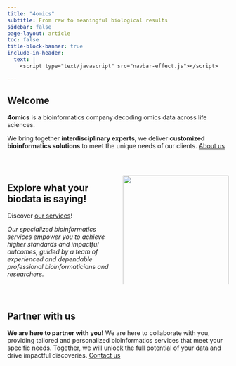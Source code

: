 ---
title: "4omics"
subtitle: From raw to meaningful biological results
sidebar: false
page-layout: article
toc: false
title-block-banner: true
include-in-header: 
  text: |
    <script type="text/javascript" src="navbar-effect.js"></script>

---

::: column-page


## **Welcome**

**4omics** is a bioinformatics company decoding omics data across life sciences.

We bring together **interdisciplinary experts**, we deliver **customized bioinformatics solutions** to meet the unique needs of our clients. [About us](about.qmd)

::: header-block
:::

<br>

::: columns

::: {.column width="50%"}


::: {style="text-align: left;"}

## **Explore what your biodata is saying!**

Discover [our services](services.qmd)! 

*Our specialized bioinformatics services empower you to achieve higher standards and impactful outcomes, guided by a team of experienced and dependable professional bioinformaticians and researchers.*


:::

:::

::: {.column width="50%"}

![](images/index.png){fig-align="center" width="100%"}

:::
:::

::: header-block
:::

<br>

::: {style="text-align: left;"}
## **Partner with us**
:::

**We are here to partner with you!** We are here to collaborate with you, providing tailored and personalized bioinformatics services that meet your specific needs. Together, we will unlock the full potential of your data and drive impactful discoveries. [Contact us](contact.qmd)


:::
